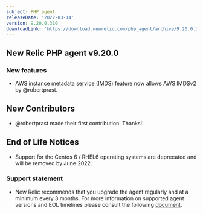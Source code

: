 ```yaml
---
subject: PHP agent
releaseDate: '2022-03-14'
version: 9.20.0.310
downloadLink: 'https://download.newrelic.com/php_agent/archive/9.20.0.310'
---
```


## New Relic PHP agent v9.20.0

### New features

* AWS instance metadata service (IMDS) feature now allows AWS IMDSv2 by @robertprast.

## New Contributors

* @robertprast made their first contribution.  Thanks!!

## End of Life Notices

* Support for the Centos 6 / RHEL6 operating systems are deprecated and will be removed by June 2022.

### Support statement

* New Relic recommends that you upgrade the agent regularly and at a minimum every 3 months. For more information on supported agent versions and EOL timelines please consult the following [document](https://docs.newrelic.com/docs/apm/agents/php-agent/getting-started/php-agent-eol-policy/).
